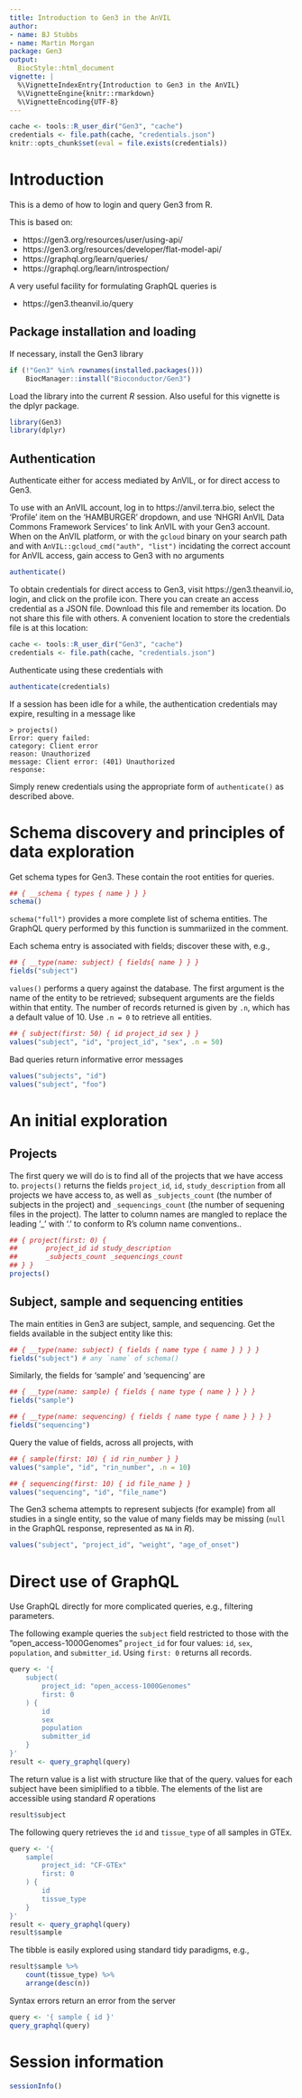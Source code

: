 ```yaml
---
title: Introduction to Gen3 in the AnVIL
author:
- name: BJ Stubbs
- name: Martin Morgan
package: Gen3
output:
  BiocStyle::html_document
vignette: |
  %\VignetteIndexEntry{Introduction to Gen3 in the AnVIL}
  %\VignetteEngine{knitr::rmarkdown}
  %\VignetteEncoding{UTF-8}
---
```


```r
cache <- tools::R_user_dir("Gen3", "cache")
credentials <- file.path(cache, "credentials.json")
knitr::opts_chunk$set(eval = file.exists(credentials))
```

# Introduction

This is a demo of how to login and query Gen3 from R.

This is based on:

* https://gen3.org/resources/user/using-api/
* https://gen3.org/resources/developer/flat-model-api/
* https://graphql.org/learn/queries/
* https://graphql.org/learn/introspection/

A very useful facility for formulating GraphQL queries is

* https://gen3.theanvil.io/query

## Package installation and loading

If necessary, install the Gen3 library

```r
if (!"Gen3" %in% rownames(installed.packages()))
    BiocManager::install("Bioconductor/Gen3")
```

Load the library into the current _R_ session. Also useful for this
vignette is the dplyr package.

```r
library(Gen3)
library(dplyr)
```

## Authentication

Authenticate either for access mediated by AnVIL, or for direct access
to Gen3.

To use with an AnVIL account, log in to
https://anvil.terra.bio, select the 'Profile' item on the
'HAMBURGER' dropdown, and use 'NHGRI AnVIL Data Commons
Framework Services' to link AnVIL with your Gen3 account. When
on the AnVIL platform, or with the `gcloud` binary on your
search path and with `AnVIL::gcloud_cmd("auth", "list")`
incidating the correct account for AnVIL access, gain access to
Gen3 with no arguments

```r
authenticate()
```

To obtain credentials for direct access to Gen3, visit
https://gen3.theanvil.io, login, and click on the profile icon.
There you can create an access credential as a JSON file. Download
this file and remember its location. Do not share this file with
others. A convenient location to store the credentials file is at
this location:

```r
cache <- tools::R_user_dir("Gen3", "cache")
credentials <- file.path(cache, "credentials.json")
```

Authenticate using these credentials with

```r
authenticate(credentials)
```

If a session has been idle for a while, the authentication credentials
may expire, resulting in a message like

```
> projects()
Error: query failed:
category: Client error
reason: Unauthorized
message: Client error: (401) Unauthorized
response:
```

Simply renew credentials using the appropriate form of
`authenticate()` as described above.

# Schema discovery and principles of data exploration

Get schema types for Gen3. These contain the root entities for queries.

```r
## { __schema { types { name } } }
schema()
```

`schema("full")` provides a more complete list of schema entities. The
GraphQL query performed by this function is summariized in the
comment.

Each schema entry is associated with fields; discover these with, e.g.,

```r
## { __type(name: subject) { fields{ name } } }
fields("subject")
```

`values()` performs a query against the database. The first argument
is the name of the entity to be retrieved; subsequent arguments are
the fields within that entity. The number of records returned is given
by `.n`, which has a default value of 10. Use `.n = 0` to retrieve all
entities.

```r
## { subject(first: 50) { id project_id sex } }
values("subject", "id", "project_id", "sex", .n = 50)
```

Bad queries return informative error messages

```r
values("subjects", "id")
values("subject", "foo")
```

# An initial exploration

## Projects

The first query we will do is to find all of the projects that we have
access to. `projects()` returns the fields `project_id`, `id`,
`study_description` from all projects we have access to, as well as
`_subjects_count` (the number of subjects in the project) and
`_sequencings_count` (the number of sequening files in the
project). The latter to column names are mangled to replace the
leading '_' with '.' to conform to R's column name conventions..

```r
## { project(first: 0) {
##       project_id id study_description
##       _subjects_count _sequencings_count
## } }
projects()
```

## Subject, sample and sequencing entities

The main entities in Gen3 are subject, sample, and sequencing. Get
the fields available in the subject entity like this:

```r
## { __type(name: subject) { fields { name type { name } } } }
fields("subject") # any `name` of schema()
```

Similarly, the fields for 'sample' and 'sequencing' are

```r
## { __type(name: sample) { fields { name type { name } } } }
fields("sample")

## { __type(name: sequencing) { fields { name type { name } } } }
fields("sequencing")
```

Query the value of fields, across all projects, with

```r
## { sample(first: 10) { id rin_number } }
values("sample", "id", "rin_number", .n = 10)

## { sequencing(first: 10) { id file_name } }
values("sequencing", "id", "file_name")
```

The Gen3 schema attempts to represent subjects (for example) from all
studies in a single entity, so the value of many fields may be missing
(`null` in the GraphQL response, represented as `NA` in _R_).

```r
values("subject", "project_id", "weight", "age_of_onset")
```

# Direct use of GraphQL

Use GraphQL directly for more complicated queries, e.g., filtering parameters.

The following example queries the `subject` field restricted to those
with the "open_access-1000Genomes" `project_id` for four values: `id`,
`sex`, `population`, and `submitter_id`. Using `first: 0` returns all
records.

```r
query <- '{
    subject(
        project_id: "open_access-1000Genomes"
        first: 0
    ) {
        id
        sex
        population
        submitter_id
    }
}'
result <- query_graphql(query)
```

The return value is a list with structure like that of the
query. values for each subject have been simiplified to a tibble. The
elements of the list are accessible using standard _R_ operations

```r
result$subject
```

The following query retrieves the `id` and `tissue_type` of all samples in GTEx.

```r
query <- '{
    sample(
        project_id: "CF-GTEx"
        first: 0
    ) {
        id
        tissue_type
    }
}'
result <- query_graphql(query)
result$sample
```

The tibble is easily explored using standard tidy paradigms, e.g.,

```r
result$sample %>%
    count(tissue_type) %>%
    arrange(desc(n))
```

Syntax errors return an error from the server

```r
query <- '{ sample { id }'
query_graphql(query)
```

# Session information

```r
sessionInfo()
```
